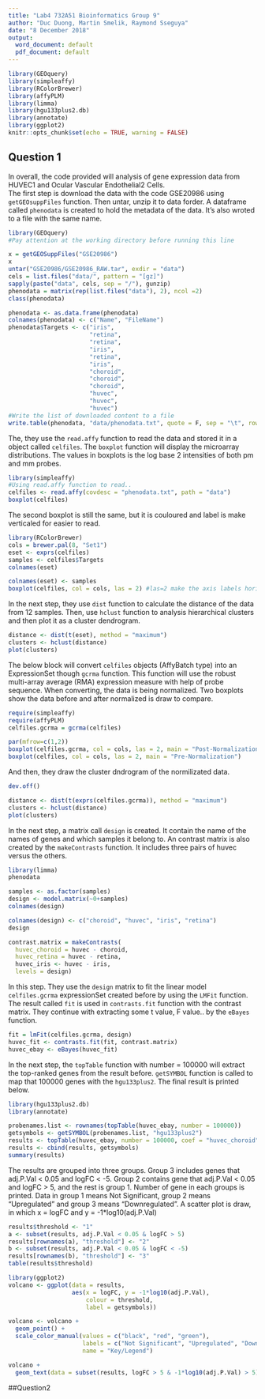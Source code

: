 ```yaml
---
title: "Lab4 732A51 Bioinformatics Group 9"
author: "Duc Duong, Martin Smelik, Raymond Sseguya"
date: "8 December 2018"
output:
  word_document: default
  pdf_document: default
---
```


```r
library(GEOquery)
library(simpleaffy)
library(RColorBrewer)
library(affyPLM)
library(limma)
library(hgu133plus2.db)
library(annotate)
library(ggplot2)
knitr::opts_chunk$set(echo = TRUE, warning = FALSE)
```

## Question 1

In overall, the code provided will analysis of gene expression data from
HUVEC1 and Ocular Vascular Endothelial2 Cells.  
The first step is download the data with the code GSE20986 using `getGEOsuppFiles` function. Then untar, unzip it to data forder. A dataframe called ``phenodata`` is created to hold the metadata of the data. It's also wroted to a file with the same name.

```r
library(GEOquery)
#Pay attention at the working directory before running this line

x = getGEOSuppFiles("GSE20986")
x
untar("GSE20986/GSE20986_RAW.tar", exdir = "data")
cels = list.files("data/", pattern = "[gz]")
sapply(paste("data", cels, sep = "/"), gunzip)
phenodata = matrix(rep(list.files("data"), 2), ncol =2)
class(phenodata)

phenodata <- as.data.frame(phenodata)
colnames(phenodata) <- c("Name", "FileName")
phenodata$Targets <- c("iris", 
                       "retina", 
                       "retina", 
                       "iris", 
                       "retina", 
                       "iris", 
                       "choroid", 
                       "choroid", 
                       "choroid", 
                       "huvec", 
                       "huvec", 
                       "huvec")
#Write the list of downloaded content to a file
write.table(phenodata, "data/phenodata.txt", quote = F, sep = "\t", row.names = F)
```

The, they use the `read.affy` function to read the data and stored it in a object called `celfiles`. The `boxplot` function will display the microarray distributions. The values in boxplots is the log base 2 intensities of both pm and mm probes. 


```r
library(simpleaffy)
#Using read.affy function to read.. 
celfiles <- read.affy(covdesc = "phenodata.txt", path = "data")
boxplot(celfiles)
```


The second boxplot is still the same, but it is couloured and label is make verticaled for easier to read.
```r
library(RColorBrewer)
cols = brewer.pal(8, "Set1")
eset <- exprs(celfiles)
samples <- celfiles$Targets
colnames(eset)

colnames(eset) <- samples
boxplot(celfiles, col = cols, las = 2) #las=2 make the axis labels horizontal
```

In the next step, they use `dist` function to calculate the distance of the data from 12 samples. Then, use `hclust` function to analysis hierarchical clusters and then plot it as a cluster dendrogram.

```r
distance <- dist(t(eset), method = "maximum")
clusters <- hclust(distance)
plot(clusters)
```

The below block will convert `celfiles`  objects (AffyBatch type) into an ExpressionSet though `gcrma` function. This function will use the robust multi-array average (RMA) expression measure with help of probe sequence. When converting, the data is being normalized. Two boxplots show the data before and after normalized is draw to compare.

```r
require(simpleaffy)
require(affyPLM)
celfiles.gcrma = gcrma(celfiles)

par(mfrow=c(1,2))
boxplot(celfiles.gcrma, col = cols, las = 2, main = "Post-Normalization") 
boxplot(celfiles, col = cols, las = 2, main = "Pre-Normalization")
```

And then, they draw the cluster dndrogram of the normilizated data.

```r
dev.off()

distance <- dist(t(exprs(celfiles.gcrma)), method = "maximum")
clusters <- hclust(distance)
plot(clusters)
```

In the next step, a matrix call `design` is created. It contain the name of the names of genes and which samples it belong to.
An contrast matrix is also created by the `makeContrasts` function. It includes three pairs of huvec versus the others.

```r
library(limma)
phenodata

samples <- as.factor(samples)
design <- model.matrix(~0+samples)
colnames(design)

colnames(design) <- c("choroid", "huvec", "iris", "retina")
design

contrast.matrix = makeContrasts(
  huvec_choroid = huvec - choroid, 
  huvec_retina = huvec - retina, 
  huvec_iris <- huvec - iris, 
  levels = design)
```

In this step. They use the `design` matrix to fit the linear model `celfiles.gcrma` expressionSet created before by using the `LMFit` function. The result called `fit` is used in `contrasts.fit` function with the contrast matrix. They continue with extracting some t value, F value.. by the `eBayes` function. 

```r
fit = lmFit(celfiles.gcrma, design)
huvec_fit <- contrasts.fit(fit, contrast.matrix)
huvec_ebay <- eBayes(huvec_fit)
```

In the next step, the `topTable` function with number =  100000 will extract the top-ranked genes from the result before. `getSYMBOL` function is called to map that 100000 genes with the `hgu133plus2`. The final result is printed below.
```r
library(hgu133plus2.db)
library(annotate)

probenames.list <- rownames(topTable(huvec_ebay, number = 100000))
getsymbols <- getSYMBOL(probenames.list, "hgu133plus2")
results <- topTable(huvec_ebay, number = 100000, coef = "huvec_choroid")
results <- cbind(results, getsymbols)
summary(results)
```

The results are grouped into three 
groups. Group 3 includes genes that adj.P.Val < 0.05 and logFC < -5. Group 2 contains gene that adj.P.Val < 0.05 and logFC > 5, and the rest is group 1. Number of gene in each groups is printed.
Data in group 1 means Not Significant, group 2 means "Upregulated" and group 3 means "Downregulated". A scatter plot is draw, in which x = logFC and y = -1*log10(adj.P.Val)

```r
results$threshold <- "1"
a <- subset(results, adj.P.Val < 0.05 & logFC > 5)
results[rownames(a), "threshold"] <- "2"
b <- subset(results, adj.P.Val < 0.05 & logFC < -5)
results[rownames(b), "threshold"] <- "3"
table(results$threshold)

library(ggplot2)
volcano <- ggplot(data = results, 
                  aes(x = logFC, y = -1*log10(adj.P.Val), 
                      colour = threshold, 
                      label = getsymbols))

volcano <- volcano + 
  geom_point() + 
  scale_color_manual(values = c("black", "red", "green"), 
                     labels = c("Not Significant", "Upregulated", "Downregulated"), 
                     name = "Key/Legend")

volcano + 
  geom_text(data = subset(results, logFC > 5 & -1*log10(adj.P.Val) > 5), aes(x = logFC, y = -1*log10(adj.P.Val), colour = threshold, label = getsymbols)  )

```


##Question2
